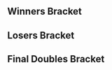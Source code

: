 {{DISPLAYTITLE:LAN ETS 2015: ''Melee'' Doubles Bracket}}{{SetGame|melee}}
{{tabs static
|name1=Overview
|link1=LAN ETS/2015/Melee
|name2=Singles Pools
|link2=LAN ETS/2015/Melee/Singles Pools
|name3=Singles Bracket
|link3=LAN ETS/2015/Melee/Singles Bracket
|name4=Doubles Bracket
|link4=LAN ETS/2015/Melee/Doubles Bracket
|name5=Entrants List
|link5=LAN ETS/2015/Melee/Entrants list
|This=4
}}<!-- Generated with http://tournament-nub.rhcloud.com/toliquipedia name=lanets2015meleedoubles -->

==Winners Bracket==
{{16DEDoublesWBracketA
<!-- ROUND 1 -->
|r1m1t1p1=Kage |r1m1t1p1flag=ca
|r1m1t1p2=Vwins |r1m1t1p2flag=ca |r1m1t1score=W
|r1m1t2p1=Bye |r1m1t2p1flag=
|r1m1t2p2=Bye |r1m1t2p2flag= |r1m1t2score=-
|r1m1win=1

|r1m2t1p1=Gabe |r1m2t1p1flag=ca
|r1m2t1p2=Rice |r1m2t1p2flag=ca |r1m2t1score=2
|r1m2t2p1=Lapopo |r1m2t2p1flag=us
|r1m2t2p2=Lafungo |r1m2t2p2flag=us |r1m2t2score=0
|r1m2win=1

|r1m3t1p1=HHH |r1m3t1p1flag=ca
|r1m3t1p2=Testrider |r1m3t1p2flag=ca |r1m3t1score=2
|r1m3t2p1=Saust |r1m3t2p1flag=ca
|r1m3t2p2=Deity3x |r1m3t2p2flag=ca |r1m3t2score=0
|r1m3win=1

|r1m4t1p1=Xuna |r1m4t1p1flag=ca
|r1m4t1p2=SAUS |r1m4t1p2flag=ca |r1m4t1score=2
|r1m4t2p1=Firzen |r1m4t2p1flag=ca
|r1m4t2p2=S-pad |r1m4t2p2flag=ca |r1m4t2score=0
|r1m4win=1

|r1m5t1p1=Chester01 |r1m5t1p1flag=ca
|r1m5t1p2=KirbyKaze |r1m5t1p2flag=ca |r1m5t1score=W
|r1m5t2p1=Bye |r1m5t2p1flag=
|r1m5t2p2=Bye |r1m5t2p2flag= |r1m5t2score=-
|r1m5win=1

|r1m6t1p1=Keo |r1m6t1p1flag=ca
|r1m6t1p2=Kyle |r1m6t1p2flag=br |r1m6t1score=2
|r1m6t2p1=Kaz |r1m6t2p1flag=ca
|r1m6t2p2=Correct |r1m6t2p2flag=ca |r1m6t2score=0
|r1m6win=1

|r1m7t1p1=Mabey |r1m7t1p1flag=ca
|r1m7t1p2=Frog |r1m7t1p2flag=ca |r1m7t1score=W
|r1m7t2p1=Bye |r1m7t2p1flag=
|r1m7t2p2=Bye |r1m7t2p2flag= |r1m7t2score=-
|r1m7win=1

|r1m8t1p1=GoDiegoGo |r1m8t1p1flag=ve
|r1m8t1p2=Jager |r1m8t1p2flag=us |r1m8t1score=2
|r1m8t2p1=Snow |r1m8t2p1flag=ca
|r1m8t2p2=Oiseau |r1m8t2p2flag=ca |r1m8t2score=0
|r1m8win=1

<!-- ROUND 2 -->
|r2m1t1p1=Kage |r2m1t1p1flag=ca
|r2m1t1p2=Vwins |r2m1t1p2flag=ca |r2m1t1score=2
|r2m1t2p1=Gabe |r2m1t2p1flag=ca
|r2m1t2p2=Rice |r2m1t2p2flag=ca |r2m1t2score=0
|r2m1win=1

|r2m2t1p1=HHH |r2m2t1p1flag=ca
|r2m2t1p2=Testrider |r2m2t1p2flag=ca |r2m2t1score=2
|r2m2t2p1=Xuna |r2m2t2p1flag=ca
|r2m2t2p2=SAUS |r2m2t2p2flag=ca |r2m2t2score=0
|r2m2win=1

|r2m3t1p1=Chester01 |r2m3t1p1flag=ca
|r2m3t1p2=KirbyKaze |r2m3t1p2flag=ca |r2m3t1score=2
|r2m3t2p1=Keo |r2m3t2p1flag=ca
|r2m3t2p2=Kyle |r2m3t2p2flag=br |r2m3t2score=0
|r2m3win=1

|r2m4t1p1=Mabey |r2m4t1p1flag=ca
|r2m4t1p2=Frog |r2m4t1p2flag=ca |r2m4t1score=0
|r2m4t2p1=GoDiegoGo |r2m4t2p1flag=ve
|r2m4t2p2=Jager |r2m4t2p2flag=us |r2m4t2score=2
|r2m4win=2

<!-- ROUND 3 -->
|r3m1t1p1=Kage |r3m1t1p1flag=ca
|r3m1t1p2=Vwins |r3m1t1p2flag=ca |r3m1t1score=2
|r3m1t2p1=HHH |r3m1t2p1flag=ca
|r3m1t2p2=Testrider |r3m1t2p2flag=ca |r3m1t2score=0
|r3m1win=1

|r3m2t1p1=Chester01 |r3m2t1p1flag=ca
|r3m2t1p2=KirbyKaze |r3m2t1p2flag=ca |r3m2t1score=2
|r3m2t2p1=GoDiegoGo |r3m2t2p1flag=ve
|r3m2t2p2=Jager |r3m2t2p2flag=us |r3m2t2score=0
|r3m2win=1
}}

==Losers Bracket==
{{16DEDoublesLBracketA
<!-- ROUND 1 -->
|l1m1t1p1=Bye |l1m1t1p1flag=
|l1m1t1p2=Bye |l1m1t1p2flag= |l1m1t1score=-
|l1m1t2p1=Lapopo |l1m1t2p1flag=us
|l1m1t2p2=Lafungo |l1m1t2p2flag=us |l1m1t2score=W
|l1m1win=2

|l1m2t1p1=Saust |l1m2t1p1flag=ca
|l1m2t1p2=Deity3x |l1m2t1p2flag=ca |l1m2t1score=2
|l1m2t2p1=Firzen |l1m2t2p1flag=ca
|l1m2t2p2=S-pad |l1m2t2p2flag=ca |l1m2t2score=0
|l1m2win=1

|l1m3t1p1=Bye |l1m3t1p1flag=
|l1m3t1p2=Bye |l1m3t1p2flag= |l1m3t1score=-
|l1m3t2p1=Kaz |l1m3t2p1flag=ca
|l1m3t2p2=Correct |l1m3t2p2flag=ca |l1m3t2score=W
|l1m3win=2

|l1m4t1p1=Bye |l1m4t1p1flag=
|l1m4t1p2=Bye |l1m4t1p2flag= |l1m4t1score=-
|l1m4t2p1=Snow |l1m4t2p1flag=ca
|l1m4t2p2=Oiseau |l1m4t2p2flag=ca |l1m4t2score=W
|l1m4win=2

<!-- ROUND 2 -->
|l2m1t1p1=Mabey |l2m1t1p1flag=ca
|l2m1t1p2=Frog |l2m1t1p2flag=ca |l2m1t1score=2
|l2m1t2p1=Lapopo |l2m1t2p1flag=us
|l2m1t2p2=Lafungo |l2m1t2p2flag=us |l2m1t2score=0
|l2m1win=1

|l2m2t1p1=Keo |l2m2t1p1flag=ca
|l2m2t1p2=Kyle |l2m2t1p2flag=br |l2m2t1score=2
|l2m2t2p1=Saust |l2m2t2p1flag=ca
|l2m2t2p2=Deity3x |l2m2t2p2flag=ca |l2m2t2score=0
|l2m2win=1

|l2m3t1p1=Xuna |l2m3t1p1flag=ca
|l2m3t1p2=SAUS |l2m3t1p2flag=ca |l2m3t1score=2
|l2m3t2p1=Kaz |l2m3t2p1flag=ca
|l2m3t2p2=Correct |l2m3t2p2flag=ca |l2m3t2score=0
|l2m3win=1

|l2m4t1p1=Gabe |l2m4t1p1flag=ca
|l2m4t1p2=Rice |l2m4t1p2flag=ca |l2m4t1score=2
|l2m4t2p1=Snow |l2m4t2p1flag=ca
|l2m4t2p2=Oiseau |l2m4t2p2flag=ca |l2m4t2score=0
|l2m4win=1

<!-- ROUND 3 -->
|l3m1t1p1=Mabey |l3m1t1p1flag=ca
|l3m1t1p2=Frog |l3m1t1p2flag=ca |l3m1t1score=2
|l3m1t2p1=Keo |l3m1t2p1flag=ca
|l3m1t2p2=Kyle |l3m1t2p2flag=br |l3m1t2score=1
|l3m1win=1

|l3m2t1p1=Xuna |l3m2t1p1flag=ca
|l3m2t1p2=SAUS |l3m2t1p2flag=ca |l3m2t1score=2
|l3m2t2p1=Gabe |l3m2t2p1flag=ca
|l3m2t2p2=Rice |l3m2t2p2flag=ca |l3m2t2score=1
|l3m2win=1

<!-- ROUND 4 -->
|l4m1t1p1=HHH |l4m1t1p1flag=ca
|l4m1t1p2=Testrider |l4m1t1p2flag=ca |l4m1t1score=2
|l4m1t2p1=Mabey |l4m1t2p1flag=ca
|l4m1t2p2=Frog |l4m1t2p2flag=ca |l4m1t2score=0
|l4m1win=1

|l4m2t1p1=GoDiegoGo |l4m2t1p1flag=ve
|l4m2t1p2=Jager |l4m2t1p2flag=us |l4m2t1score=1
|l4m2t2p1=Xuna |l4m2t2p1flag=ca
|l4m2t2p2=SAUS |l4m2t2p2flag=ca |l4m2t2score=2
|l4m2win=2
}}
<onlyinclude>
==Final Doubles Bracket==
{{DEFinalDoublesBracket
<!-- FROM WINNERS -->
|r1m1t1p1=Kage |r1m1t1p1flag=ca
|r1m1t1p2=Vwins |r1m1t1p2flag=ca |r1m1t1score=3
|r1m1t2p1=Chester01 |r1m1t2p1flag=ca
|r1m1t2p2=KirbyKaze |r1m1t2p2flag=ca |r1m1t2score=1
|r1m1win=1
|r1m1t1p1char1=Ganondorf |r1m1t1p1stock1=0 |r1m1t1p2char1=Peach  |r1m1t1p2stock1=0
|r1m1t2p1char1=Fox |r1m1t2p1stock1=1 |r1m1t2p2char1=sheik  |r1m1t2p2stock1=1 |r1m1win1=2 |r1m1stage1=Battlefield
|r1m1t1p1char2=Ganondorf |r1m1t1p1stock2=1 |r1m1t1p2char2=Peach  |r1m1t1p2stock2=2
|r1m1t2p1char2=Fox |r1m1t2p1stock2=0 |r1m1t2p2char2=sheik  |r1m1t2p2stock2=0 |r1m1win2=1 |r1m1stage2=Dream Land
|r1m1t1p1char3=Ganondorf |r1m1t1p1stock3=2 |r1m1t1p2char3=Peach  |r1m1t1p2stock3=2
|r1m1t2p1char3=Fox |r1m1t2p1stock3=0 |r1m1t2p2char3=sheik  |r1m1t2p2stock3=0 |r1m1win3=1 |r1m1stage3=Pokémon Stadium
|r1m1t1p1char4=Ganondorf |r1m1t1p1stock4=2 |r1m1t1p2char4=Peach  |r1m1t1p2stock4=2
|r1m1t2p1char4=Fox |r1m1t2p1stock4=0 |r1m1t2p2char4=sheik  |r1m1t2p2stock4=0 |r1m1win4=1 |r1m1stage4=Pokémon Stadium
|r1m1t1p1char5= |r1m1t1p1stock5= |r1m1t1p2char5=  |r1m1t1p2stock5=
|r1m1t2p1char5= |r1m1t2p1stock5= |r1m1t2p2char5=  |r1m1t2p2stock5= |r1m1win5= |r1m1stage5=
|r1m1date=
|r1m1finished=
|r1m1details={{BracketMatchDetails
|vod=https://www.youtube.com/watch?v=imPmCy5POE4
|preview=
|lrthread=
|interview=
|recap=
|comment=
|live=
}}
<!-- FROM LOSERS -->
|l1m1t1p1=HHH |l1m1t1p1flag=ca
|l1m1t1p2=Testrider |l1m1t1p2flag=ca |l1m1t1score=2
|l1m1t2p1=Xuna |l1m1t2p1flag=ca
|l1m1t2p2=SAUS |l1m1t2p2flag=ca |l1m1t2score=0
|l1m1win=1
|l1m1t1p1char1=Peach |l1m1t1p1stock1=1 |l1m1t1p2char1=Sheik  |l1m1t1p2stock1=1
|l1m1t2p1char1=Fox |l1m1t2p1stock1=0 |l1m1t2p2char1=Marth  |l1m1t2p2stock1=0 |l1m1win1=1 |l1m1stage1=Battlefield
|l1m1t1p1char2=Peach |l1m1t1p1stock2=1 |l1m1t1p2char2=Peach  |l1m1t1p2stock2=0
|l1m1t2p1char2=Fox |l1m1t2p1stock2=0 |l1m1t2p2char2=Marth  |l1m1t2p2stock2=0 |l1m1win2=1 |l1m1stage2=Yoshi's Story
|l1m1t1p1char3= |l1m1t1p1stock3= |l1m1t1p2char3=  |l1m1t1p2stock3=
|l1m1t2p1char3= |l1m1t2p1stock3= |l1m1t2p2char3=  |l1m1t2p2stock3= |l1m1win3= |l1m1stage3=
|l1m1t1p1char4= |l1m1t1p1stock4= |l1m1t1p2char4=  |l1m1t1p2stock4=
|l1m1t2p1char4= |l1m1t2p1stock4= |l1m1t2p2char4=  |l1m1t2p2stock4= |l1m1win4= |l1m1stage4=
|l1m1t1p1char5= |l1m1t1p1stock5= |l1m1t1p2char5=  |l1m1t1p2stock5=
|l1m1t2p1char5= |l1m1t2p1stock5= |l1m1t2p2char5=  |l1m1t2p2stock5= |l1m1win5= |l1m1stage5=
|l1m1date=
|l1m1finished=
|l1m1details={{BracketMatchDetails
|vod=https://www.youtube.com/watch?v=JyP_MYqnoBw
|preview=
|lrthread=
|interview=
|recap=
|comment=
|live=
}}
<!-- LOSERS FINALS -->
|r2m1t1p1=Chester01 |r2m1t1p1flag=ca
|r2m1t1p2=KirbyKaze |r2m1t1p2flag=ca |r2m1t1score=3
|r2m1t2p1=HHH |r2m1t2p1flag=ca
|r2m1t2p2=Testrider |r2m1t2p2flag=ca |r2m1t2score=0
|r2m1win=1
|r2m1t1p1char1=Fox |r2m1t1p1stock1=2 |r2m1t1p2char1=Sheik  |r2m1t1p2stock1=2
|r2m1t2p1char1=Peach |r2m1t2p1stock1=0 |r2m1t2p2char1=Sheik  |r2m1t2p2stock1=0 |r2m1win1=1 |r2m1stage1=Final Destination
|r2m1t1p1char2=Fox |r2m1t1p1stock2=2 |r2m1t1p2char2=Sheik  |r2m1t1p2stock2=1
|r2m1t2p1char2=Peach |r2m1t2p1stock2=0 |r2m1t2p2char2=Peach  |r2m1t2p2stock2=0 |r2m1win2=1 |r2m1stage2=Yoshi's Story
|r2m1t1p1char3=Fox |r2m1t1p1stock3=2 |r2m1t1p2char3=Sheik  |r2m1t1p2stock3=2
|r2m1t2p1char3=Peach |r2m1t2p1stock3=0 |r2m1t2p2char3=Peach  |r2m1t2p2stock3=0 |r2m1win3=1 |r2m1stage3=Yoshi's Story
|r2m1t1p1char4= |r2m1t1p1stock4= |r2m1t1p2char4=  |r2m1t1p2stock4=
|r2m1t2p1char4= |r2m1t2p1stock4= |r2m1t2p2char4=  |r2m1t2p2stock4= |r2m1win4= |r2m1stage4=
|r2m1t1p1char5= |r2m1t1p1stock5= |r2m1t1p2char5=  |r2m1t1p2stock5=
|r2m1t2p1char5= |r2m1t2p1stock5= |r2m1t2p2char5=  |r2m1t2p2stock5= |r2m1win5= |r2m1stage5=
|r2m1date=
|r2m1finished=
|r2m1details={{BracketMatchDetails
|vod=https://www.youtube.com/watch?v=2B59ef1DxKY
|preview=
|lrthread=
|interview=
|recap=
|comment=
|live=
}}
<!-- GRAND FINALS -->
|r3m1t1p1=Kage |r3m1t1p1flag=ca
|r3m1t1p2=Vwins |r3m1t1p2flag=ca |r3m1t1score=3
|r3m1t2p1=Chester01 |r3m1t2p1flag=ca
|r3m1t2p2=KirbyKaze |r3m1t2p2flag=ca |r3m1t2score=1
|r3m1win=1
|r3m1t1p1char1=Ganondorf |r3m1t1p1stock1=2 |r3m1t1p2char1=Peach  |r3m1t1p2stock1=1
|r3m1t2p1char1=Fox |r3m1t2p1stock1=0 |r3m1t2p2char1=Sheik  |r3m1t2p2stock1=0 |r3m1win1=1 |r3m1stage1=Battlefield
|r3m1t1p1char2=Ganondorf |r3m1t1p1stock2=0 |r3m1t1p2char2=Peach |r3m1t1p2stock2=0
|r3m1t2p1char2=Fox |r3m1t2p1stock2= |r3m1t2p2char2=Sheik  |r3m1t2p2stock2= |r3m1win2=2 |r3m1stage2=Final Destination
|r3m1t1p1char3=Ganondorf |r3m1t1p1stock3=1 |r3m1t1p2char3=Peach |r3m1t1p2stock3=1
|r3m1t2p1char3=Fox |r3m1t2p1stock3=0 |r3m1t2p2char3=Sheik  |r3m1t2p2stock3=0 |r3m1win3=1 |r3m1stage3=Dream Land
|r3m1t1p1char4=Ganondorf |r3m1t1p1stock4=1 |r3m1t1p2char4=Peach  |r3m1t1p2stock4=2
|r3m1t2p1char4=Fox |r3m1t2p1stock4=0 |r3m1t2p2char4=Sheik  |r3m1t2p2stock4=0 |r3m1win4=1 |r3m1stage4=Pokémon Stadium
|r3m1t1p1char5= |r3m1t1p1stock5= |r3m1t1p2char5=  |r3m1t1p2stock5=
|r3m1t2p1char5= |r3m1t2p1stock5= |r3m1t2p2char5=  |r3m1t2p2stock5= |r3m1win5= |r3m1stage5=
|r3m1date=
|r3m1finished=
|r3m1details={{BracketMatchDetails
|vod=https://www.youtube.com/watch?v=Hc0JTB8-7ag
|preview=
|lrthread=
|interview=
|recap=
|comment=The stream crashed during game 2.
|live=
}}
}}
</onlyinclude>
